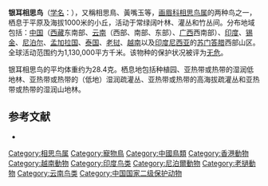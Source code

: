{{noteTA
|G1=unit
}}
{{Speciesbox
| name = 银耳相思鸟
| image = Leiothrix argentauris - Mae Wong.jpg
| status = LC 
| status_system = IUCN3.1
| genus = Leiothrix
| species = argentauris
| authority = [[布赖恩·霍顿·霍奇森|Hodgson]], 1837
| range_map = 
}}

'''银耳相思鸟'''（[[学名|学名]]：{{lang|la|''Leiothrix argentauris''}}），又稱相思鳥、黃嘴玉等，[[画眉科|画眉科]][[相思鸟属|相思鸟属]]的两种鸟之一，栖息于平原及海拔1000米的小丘，活动于常绿阔叶林、灌丛和竹丛间。分布地域包括：[[中国|中国]]（[[西藏|西藏]]东南部、[[云南|云南]]（西部、南部、东部）、[[广西|广西]]西南部）、[[印度|印度]]、[[锡金|锡金]]、[[尼泊尔|尼泊尔]]、[[孟加拉国|孟加拉国]]、[[泰国|泰国]]、[[老挝|老挝]]、[[越南|越南]]以及[[印度尼西亚|印度尼西亚]]的[[苏门答腊|苏门答腊]]西部山区。全球活动范围约为1,130,000平方千米。该物种的保护状况被评为[[无危|无危]]。

银耳相思鸟的平均体重约为28.4克。栖息地包括种植园、亚热带或热带的湿润低地林、亚热带或热带的（低地）湿润疏灌丛、亚热带或热带的高海拔疏灌丛和亚热带或热带的湿润山地林。

== 参考文献 ==
{{commons category|Leiothrix argentauris}}
*{{cite web|url=http://www.birdlife.org/datazone/speciesfactsheet.php?id=7978&m=0|title=Leiothrix argentauris|publisher=[[国际鸟盟|BirdLife.org]]|accessdate=2011-06-27|archive-date=2016-03-04|archive-url=https://web.archive.org/web/20160304224728/http://www.birdlife.org/datazone/speciesfactsheet.php?id=7978&m=0|dead-url=no}}
{{Taxonbar|from=Q18880}}

[[Category:相思鸟属|Category:相思鸟属]]
[[Category:寵物鳥|Category:寵物鳥]]
[[Category:中國鳥類|Category:中國鳥類]]
[[Category:香港動物|Category:香港動物]]
[[Category:越南動物|Category:越南動物]]
[[Category:印度鸟类|Category:印度鸟类]]
[[Category:尼泊爾動物|Category:尼泊爾動物]]
[[Category:老撾動物|Category:老撾動物]]
[[Category:云南鸟类|Category:云南鸟类]]
[[Category:中国国家二级保护动物|Category:中国国家二级保护动物]]